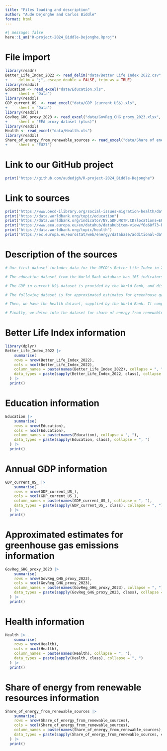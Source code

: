 ```yaml
---
title: "Files loading and description"
author: "Aude Dejonghe and Carlos Biddle"
format: html
---
```


```r
#| message: false
here::i_am("R-project-2024_Biddle-Dejonghe.Rproj")
```

# File import
```r
library(readr)
Better_Life_Index_2022 <- read_delim("data/Better Life Index 2022.csv", 
+     delim = ";", escape_double = FALSE, trim_ws = TRUE)
library(readxl)
Education <- read_excel("data/Education.xls", 
+     sheet = "Data")
library(readxl)
GDP_current_US_ <- read_excel("data/GDP (current US$).xls", 
+     sheet = "Data")
library(readxl)
GovReg_GHG_proxy_2023 <- read_excel("data/GovReg_GHG proxy_2023.xlsx", 
+     sheet = "EEA proxy dataset (plus)")
library(readxl)
Health <- read_excel("data/Health.xls")
library(readxl)
Share_of_energy_from_renewable_sources <- read_excel("data/Share of energy from renewable sources.xlsx", 
+     sheet = "EU27")
```

# Link to our GitHub project
```r
print("https://github.com/audedjgh/R-project-2024_Biddle-Dejonghe")
```

# Link to sources
```r
print("https://www.oecd-ilibrary.org/social-issues-migration-health/data/oecd-social-and-welfare-statistics/better-life-index-edition-2022_a4815531-en")
print("https://data.worldbank.org/topic/education")
print("https://data.worldbank.org/indicator/NY.GDP.MKTP.CD?locations=EU")
print("https://www.eea.europa.eu/en/datahub/datahubitem-view/f6e68f73-b494-4f8c-8c73-8a153a53f64a")
print("https://data.worldbank.org/topic/health")
print("https://ec.europa.eu/eurostat/web/energy/database/additional-data#Short%20assessment%20of%20renewable%20energy%20sources%20(SHARES)")
```

# Description of the sources
```r
# Our first dataset includes data for the OECD's Better Life Index in 2022. This compares well-being in all 27 EU countries, based on 11 topics concerning quality of life and material living conditions. Air pollution, life satisfaction, educational attainment, student skills, and years in education are among the indicators available.

# The education dataset from the World Bank database has 165 indicators to choose from, regarding education levels, employment, government investment and more. Some of the key aspects are enrolment rates, gender disparities, and pupil-teacher ratios. It classes nations - we'll consider all 27 EU countries - into 4 income groups (high income, upper middle income, lower middle income, low income).

# The GDP in current US$ dataset is provided by the World Bank, and displays annual data on the gross domestic product of countries worldwide. It's calculated with official exchange rates, without adjusting for inflation or purchasing power parity, and represents the monetary value of all finished goods and services produced in an economy.

# The following dataset is for approximated estimates for greenhouse gas emissions in different sectors across countries, sourced from the European Environment Agency Datahub. It offers estimates for total emissions along with industry-specific contributions, for instance, those relating to energy, transport, and agriculture. The data is crucial for policymakers, researchers and environmentalists to study progress in emission reductions,

# Then, we have the health dataset, supplied by the World Bank. It comprises an extensive collection of indicators to choose from, such as life expectancy, mortality rates, risk factors, disease-specific data, healthcare spending, and access to essential services.

# Finally, we delve into the dataset for share of energy from renewable resources from 2004 to 2022, issued by Eurostat. The short assessment of renewable energy sources (SHARES) tool provides in-depth statistics on the fraction of renewable energy sources to gross final energy consumption in EU member states. The data covers electricity, heating and cooling, and transport. Key points include national shares of renewable energy, normalised values for hydropower and wind power, and compliance with sustainability criteria.
```

# Better Life Index information
```r
library(dplyr)
Better_Life_Index_2022 |> 
    summarise(
    rows = nrow(Better_Life_Index_2022),  
    cols = ncol(Better_Life_Index_2022),
    column_names = paste(names(Better_Life_Index_2022), collapse = ", "),
    data_types = paste(sapply(Better_Life_Index_2022, class), collapse = ", ")
  ) |> 
  print()
```

# Education information
```r
Education |> 
    summarise(
    rows = nrow(Education),  
    cols = ncol(Education),
    column_names = paste(names(Education), collapse = ", "),
    data_types = paste(sapply(Education, class), collapse = ", ")
  ) |> 
  print()
```

# Annual GDP information
```r
GDP_current_US_ |> 
    summarise(
    rows = nrow(GDP_current_US_),  
    cols = ncol(GDP_current_US_),
    column_names = paste(names(GDP_current_US_), collapse = ", "),
    data_types = paste(sapply(GDP_current_US_, class), collapse = ", ")
  ) |> 
  print()
```

# Approximated estimates for greenhouse gas emissions information
```r
GovReg_GHG_proxy_2023 |> 
    summarise(
    rows = nrow(GovReg_GHG_proxy_2023),  
    cols = ncol(GovReg_GHG_proxy_2023),
    column_names = paste(names(GovReg_GHG_proxy_2023), collapse = ", "),
    data_types = paste(sapply(GovReg_GHG_proxy_2023, class), collapse = ", ")
  ) |> 
  print()
```

# Health information
```r
Health |> 
    summarise(
    rows = nrow(Health),  
    cols = ncol(Health),
    column_names = paste(names(Health), collapse = ", "),
    data_types = paste(sapply(Health, class), collapse = ", ")
  ) |> 
  print()
```

# Share of energy from renewable resources information
```r
Share_of_energy_from_renewable_sources |> 
    summarise(
    rows = nrow(Share_of_energy_from_renewable_sources),  
    cols = ncol(Share_of_energy_from_renewable_sources),
    column_names = paste(names(Share_of_energy_from_renewable_sources), collapse = ", "),
    data_types = paste(sapply(Share_of_energy_from_renewable_sources, class), collapse = ", ")
  ) |> 
  print()
```
